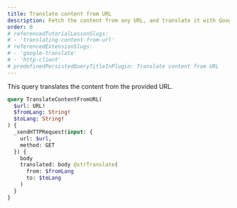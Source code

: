 ```yaml
---
title: Translate content from URL
description: Fetch the content from any URL, and translate it with Google Translate
order: 0
# referencedTutorialLessonSlugs:
# - 'translating-content-from-url'
# referencedExtensionSlugs:
# - 'google-translate'
# - 'http-client'
# predefinedPersistedQueryTitleInPlugin: Translate content from URL
---
```


This query translates the content from the provided URL.

```graphql
query TranslateContentFromURL(
  $url: URL!
  $fromLang: String!
  $toLang: String!
) {
  _sendHTTPRequest(input: {
    url: $url,
    method: GET
  }) {
    body
    translated: body @strTranslate(
      from: $fromLang
      to: $toLang
    )
  }
}
```
